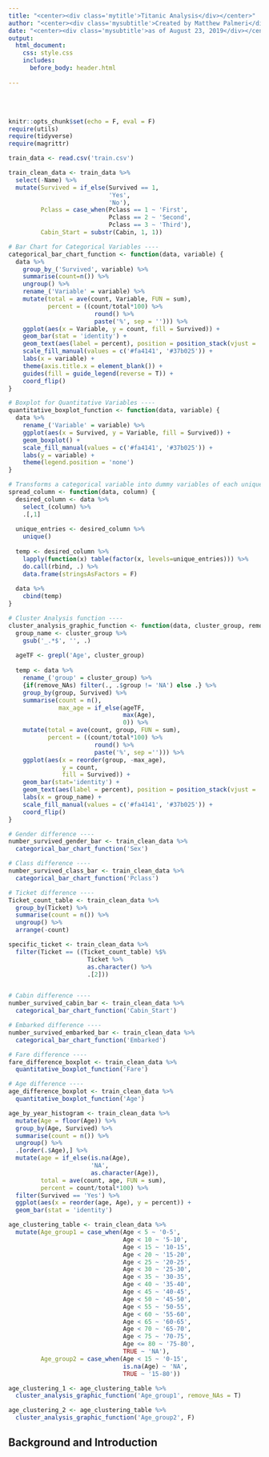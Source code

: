 ```yaml
---
title: "<center><div class='mytitle'>Titanic Analysis</div></center>"
author: "<center><div class='mysubtitle'>Created by Matthew Palmeri</div></center>"
date: "<center><div class='mysubtitle'>as of August 23, 2019</div></center>"
output: 
  html_document:
    css: style.css
    includes:
      before_body: header.html
    
---
```


<br><br>

<div class = "mycontent">

```r
knitr::opts_chunk$set(echo = F, eval = F)
require(utils)
require(tidyverse)
require(magrittr)
```


```r
train_data <- read.csv('train.csv')

train_clean_data <- train_data %>%
  select(-Name) %>%
  mutate(Survived = if_else(Survived == 1,
                            'Yes',
                            'No'),
         Pclass = case_when(Pclass == 1 ~ 'First',
                            Pclass == 2 ~ 'Second',
                            Pclass == 3 ~ 'Third'),
         Cabin_Start = substr(Cabin, 1, 1))
```


```r
# Bar Chart for Categorical Variables ----
categorical_bar_chart_function <- function(data, variable) {
  data %>%
    group_by_('Survived', variable) %>%
    summarise(count=n()) %>%
    ungroup() %>%
    rename_('Variable' = variable) %>%
    mutate(total = ave(count, Variable, FUN = sum),
           percent = ((count/total*100) %>%
                        round() %>%
                        paste('%', sep = ''))) %>%
    ggplot(aes(x = Variable, y = count, fill = Survived)) +
    geom_bar(stat = 'identity') +
    geom_text(aes(label = percent), position = position_stack(vjust = .5)) +
    scale_fill_manual(values = c('#fa4141', '#37b025')) +
    labs(x = variable) +
    theme(axis.title.x = element_blank()) +
    guides(fill = guide_legend(reverse = T)) +
    coord_flip()
}

# Boxplot for Quantitative Variables ----
quantitative_boxplot_function <- function(data, variable) {
  data %>%
    rename_('Variable' = variable) %>%
    ggplot(aes(x = Survived, y = Variable, fill = Survived)) +
    geom_boxplot() +
    scale_fill_manual(values = c('#fa4141', '#37b025')) +
    labs(y = variable) +
    theme(legend.position = 'none')
}

# Transforms a categorical variable into dummy variables of each unique entry ----
spread_column <- function(data, column) {
  desired_column <- data %>%
    select_(column) %>%
    .[,1]
  
  unique_entries <- desired_column %>%
    unique()
  
  temp <- desired_column %>%
    lapply(function(x) table(factor(x, levels=unique_entries))) %>%
    do.call(rbind, .) %>%
    data.frame(stringsAsFactors = F)
  
  data %>%
    cbind(temp)
}

# Cluster Analysis function ----
cluster_analysis_graphic_function <- function(data, cluster_group, remove_NAs) {
  group_name <- cluster_group %>%
    gsub('_.*$', '', .)
  
  ageTF <- grepl('Age', cluster_group)
  
  temp <- data %>%
    rename_('group' = cluster_group) %>%
    {if(remove_NAs) filter(., .$group != 'NA') else .} %>%
    group_by(group, Survived) %>%
    summarise(count = n(),
              max_age = if_else(ageTF,
                                max(Age),
                                0)) %>%
    mutate(total = ave(count, group, FUN = sum),
           percent = ((count/total*100) %>%
                        round() %>%
                        paste('%', sep =''))) %>%
    ggplot(aes(x = reorder(group, -max_age), 
               y = count,
               fill = Survived)) +
    geom_bar(stat='identity') +
    geom_text(aes(label = percent), position = position_stack(vjust = .5)) +
    labs(x = group_name) +
    scale_fill_manual(values = c('#fa4141', '#37b025')) +
    coord_flip()
}
```


```r
# Gender difference ----
number_survived_gender_bar <- train_clean_data %>%
  categorical_bar_chart_function('Sex')

# Class difference ----
number_survived_class_bar <- train_clean_data %>%
  categorical_bar_chart_function('Pclass')

# Ticket difference ----
Ticket_count_table <- train_clean_data %>%
  group_by(Ticket) %>%
  summarise(count = n()) %>%
  ungroup() %>%
  arrange(-count)

specific_ticket <- train_clean_data %>%
  filter(Ticket == ((Ticket_count_table) %$%
                      Ticket %>%
                      as.character() %>%
                      .[2]))


# Cabin difference ----
number_survived_cabin_bar <- train_clean_data %>%
  categorical_bar_chart_function('Cabin_Start')

# Embarked difference ----
number_survived_embarked_bar <- train_clean_data %>%
  categorical_bar_chart_function('Embarked')
```


```r
# Fare difference ----
fare_difference_boxplot <- train_clean_data %>%
  quantitative_boxplot_function('Fare')

# Age difference ----
age_difference_boxplot <- train_clean_data %>%
  quantitative_boxplot_function('Age')

age_by_year_histogram <- train_clean_data %>%
  mutate(Age = floor(Age)) %>%
  group_by(Age, Survived) %>%
  summarise(count = n()) %>%
  ungroup() %>%
  .[order(.$Age),] %>%
  mutate(age = if_else(is.na(Age),
                       'NA',
                       as.character(Age)),
         total = ave(count, age, FUN = sum),
         percent = count/total*100) %>%
  filter(Survived == 'Yes') %>%
  ggplot(aes(x = reorder(age, Age), y = percent)) +
  geom_bar(stat = 'identity')

age_clustering_table <- train_clean_data %>%
  mutate(Age_group1 = case_when(Age < 5 ~ '0-5',
                                Age < 10 ~ '5-10',
                                Age < 15 ~ '10-15',
                                Age < 20 ~ '15-20',
                                Age < 25 ~ '20-25',
                                Age < 30 ~ '25-30',
                                Age < 35 ~ '30-35',
                                Age < 40 ~ '35-40',
                                Age < 45 ~ '40-45',
                                Age < 50 ~ '45-50',
                                Age < 55 ~ '50-55',
                                Age < 60 ~ '55-60',
                                Age < 65 ~ '60-65',
                                Age < 70 ~ '65-70',
                                Age < 75 ~ '70-75',
                                Age <= 80 ~ '75-80',
                                TRUE ~ 'NA'),
         Age_group2 = case_when(Age < 15 ~ '0-15',
                                is.na(Age) ~ 'NA',
                                TRUE ~ '15-80'))

age_clustering_1 <- age_clustering_table %>%
  cluster_analysis_graphic_function('Age_group1', remove_NAs = T)

age_clustering_2 <- age_clustering_table %>%
  cluster_analysis_graphic_function('Age_group2', F)
```


## Background and Introduction



</div>


















